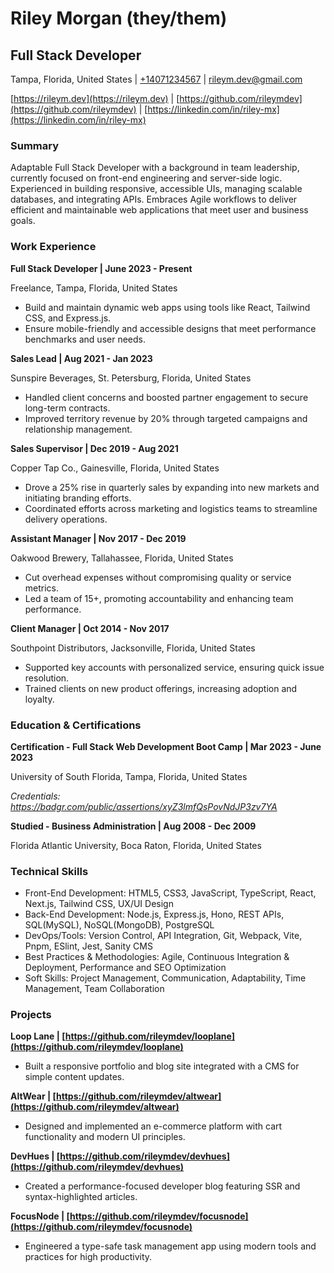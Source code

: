 # Riley Morgan (they/them)

## Full Stack Developer

Tampa, Florida, United States | [+14071234567](tel:+14071234567) | [rileym.dev@gmail.com](mailto:rileym.dev@gmail.com)

[https://rileym.dev](https://rileym.dev) | [https://github.com/rileymdev](https://github.com/rileymdev) | [https://linkedin.com/in/riley-mx](https://linkedin.com/in/riley-mx)

### Summary

Adaptable Full Stack Developer with a background in team leadership, currently focused on front-end engineering and server-side logic. Experienced in building responsive, accessible UIs, managing scalable databases, and integrating APIs. Embraces Agile workflows to deliver efficient and maintainable web applications that meet user and business goals.

### Work Experience

**Full Stack Developer | June 2023 - Present**

Freelance, Tampa, Florida, United States

- Build and maintain dynamic web apps using tools like React, Tailwind CSS, and Express.js.
- Ensure mobile-friendly and accessible designs that meet performance benchmarks and user needs.

**Sales Lead | Aug 2021 - Jan 2023**

Sunspire Beverages, St. Petersburg, Florida, United States

- Handled client concerns and boosted partner engagement to secure long-term contracts.
- Improved territory revenue by 20% through targeted campaigns and relationship management.

**Sales Supervisor | Dec 2019 - Aug 2021**

Copper Tap Co., Gainesville, Florida, United States

- Drove a 25% rise in quarterly sales by expanding into new markets and initiating branding efforts.
- Coordinated efforts across marketing and logistics teams to streamline delivery operations.

**Assistant Manager | Nov 2017 - Dec 2019**

Oakwood Brewery, Tallahassee, Florida, United States

- Cut overhead expenses without compromising quality or service metrics.
- Led a team of 15+, promoting accountability and enhancing team performance.

**Client Manager | Oct 2014 - Nov 2017**

Southpoint Distributors, Jacksonville, Florida, United States

- Supported key accounts with personalized service, ensuring quick issue resolution.
- Trained clients on new product offerings, increasing adoption and loyalty.

### Education & Certifications

**Certification - Full Stack Web Development Boot Camp | Mar 2023 - June 2023**

University of South Florida, Tampa, Florida, United States

_Credentials: https://badgr.com/public/assertions/xyZ3lmfQsPovNdJP3zv7YA_

**Studied - Business Administration | Aug 2008 - Dec 2009**

Florida Atlantic University, Boca Raton, Florida, United States

### Technical Skills

- Front-End Development: HTML5, CSS3, JavaScript, TypeScript, React, Next.js, Tailwind CSS, UX/UI Design
- Back-End Development: Node.js, Express.js, Hono, REST APIs, SQL(MySQL), NoSQL(MongoDB), PostgreSQL
- DevOps/Tools: Version Control, API Integration, Git, Webpack, Vite, Pnpm, ESlint, Jest, Sanity CMS
- Best Practices & Methodologies: Agile, Continuous Integration & Deployment, Performance and SEO Optimization
- Soft Skills: Project Management, Communication, Adaptability, Time Management, Team Collaboration

### Projects

**Loop Lane | [https://github.com/rileymdev/looplane](https://github.com/rileymdev/looplane)**

- Built a responsive portfolio and blog site integrated with a CMS for simple content updates.

**AltWear | [https://github.com/rileymdev/altwear](https://github.com/rileymdev/altwear)**

- Designed and implemented an e-commerce platform with cart functionality and modern UI principles.

**DevHues | [https://github.com/rileymdev/devhues](https://github.com/rileymdev/devhues)**

- Created a performance-focused developer blog featuring SSR and syntax-highlighted articles.

**FocusNode | [https://github.com/rileymdev/focusnode](https://github.com/rileymdev/focusnode)**

- Engineered a type-safe task management app using modern tools and practices for high productivity.
